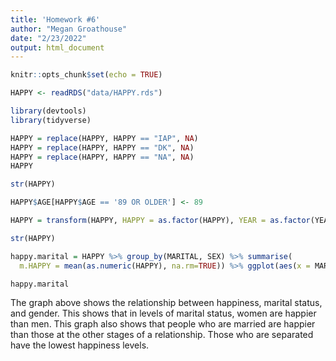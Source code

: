 ```yaml
---
title: 'Homework #6'
author: "Megan Groathouse"
date: "2/23/2022"
output: html_document
---
```


```r
knitr::opts_chunk$set(echo = TRUE)
```


```r
HAPPY <- readRDS("data/HAPPY.rds")
```

```r
library(devtools)
library(tidyverse)
```

```r
HAPPY = replace(HAPPY, HAPPY == "IAP", NA)
HAPPY = replace(HAPPY, HAPPY == "DK", NA)
HAPPY = replace(HAPPY, HAPPY == "NA", NA)
HAPPY
```


```r
str(HAPPY)
```
```r
HAPPY$AGE[HAPPY$AGE == '89 OR OLDER'] <- 89
```


```r
HAPPY = transform(HAPPY, HAPPY = as.factor(HAPPY), YEAR = as.factor(YEAR), AGE = as.numeric(AGE), SEX = as.factor(SEX), MARITAL = as.factor(MARITAL), DEGREE = as.factor(DEGREE), FINRELA = as.factor(FINRELA), HEALTH = as.factor(HEALTH), PARTYID = as.factor(PARTYID), POLVIEWS = as.factor(POLVIEWS)) %>% mutate(MARITAL = factor(MARITAL, levels = c("NEVER MARRIED", "MARRIED", "SEPARATED", "DIVORCED", "WIDOWED"))) %>% mutate(DEGREE = factor(DEGREE, levels = c("LT HIGH SCHOOL", "HIGH SCHOOL", "JUNIOR COLLEGE", "BACHELOR", "GRADUATE"))) %>% mutate(FINRELA = factor(FINRELA, levels = c("FAR BELOW AVERAGE", "BELOW AVERAGE", "AVERAGE", "ABOVE AVERAGE", "FAR ABOVE AVERAGE"))) %>% mutate(HEALTH = factor(HEALTH, levels = c("POOR", "FAIR", "GOOD", "EXCELLENT"))) %>% mutate(PARTYID = factor(PARTYID, levels = c("STRONG REPUBLICAN", "NOT STR REPUBLICAN", "IND,NEAR REP", "INDEPENDENT", "IND,NEAR DEM", "NOT STR DEMOCRAT", "STRONG DEMOCRAT", "OTHER PARTY"))) %>% mutate(POLVIEWS = factor(POLVIEWS, levels = c("EXTRMLY CONSERVATIVE", "CONSERVATIVE", "SLGHTLY CONSERVATIVE", "MODERATE", "SLIGHTLY LIBERAL", "LIBERAL", "EXTREMELY LIBERAL")))

str(HAPPY)
```


```r
happy.marital = HAPPY %>% group_by(MARITAL, SEX) %>% summarise(
  m.HAPPY = mean(as.numeric(HAPPY), na.rm=TRUE)) %>% ggplot(aes(x = MARITAL, fill = SEX)) + geom_bar(aes(weight=m.HAPPY), position = position_dodge()) + coord_flip() + labs()

happy.marital
```


The graph above shows the relationship between happiness, marital status, and gender. This shows that in levels of marital status, women are happier than men. This graph also shows that people who are married are happier than those at the other stages of a relationship. Those who are separated have the lowest happiness levels. 

